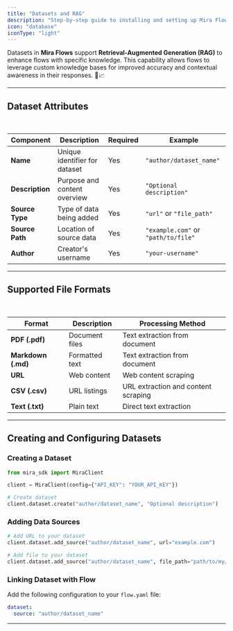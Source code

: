 ```yaml
---
title: "Datasets and RAG"
description: "Step-by-step guide to installing and setting up Mira Flows SDK for your project"
icon: "database"
iconType: "light"
---
```


Datasets in **Mira Flows** support **Retrieval-Augmented Generation (RAG)** to enhance flows with specific knowledge. This capability allows flows to leverage custom knowledge bases for improved accuracy and contextual awareness in their responses. 🤖📈

***

## Dataset Attributes

<br />

| **Component**   | **Description**               | **Required** | **Example**                         |
| --------------- | ----------------------------- | ------------ | ----------------------------------- |
| **Name**        | Unique identifier for dataset | Yes          | `"author/dataset_name"`             |
| **Description** | Purpose and content overview  | Yes          | `"Optional description"`            |
| **Source Type** | Type of data being added      | Yes          | `"url"` or `"file_path"`            |
| **Source Path** | Location of source data       | Yes          | `"example.com"` or `"path/to/file"` |
| **Author**      | Creator's username            | Yes          | `"your-username"`                   |

***

## Supported File Formats

<br />

| **Format**         | **Description** | **Processing Method**               |
| ------------------ | --------------- | ----------------------------------- |
| **PDF (.pdf)**     | Document files  | Text extraction from document       |
| **Markdown (.md)** | Formatted text  | Text extraction from document       |
| **URL**            | Web content     | Web content scraping                |
| **CSV (.csv)**     | URL listings    | URL extraction and content scraping |
| **Text (.txt)**    | Plain text      | Direct text extraction              |

***

## Creating and Configuring Datasets

### Creating a Dataset

```python Python
from mira_sdk import MiraClient

client = MiraClient(config={"API_KEY": "YOUR_API_KEY"})

# Create dataset
client.dataset.create("author/dataset_name", "Optional description")
```

### Adding Data Sources

```python Python
# Add URL to your dataset
client.dataset.add_source("author/dataset_name", url="example.com")

# Add file to your dataset
client.dataset.add_source("author/dataset_name", file_path="path/to/my/file.csv")
```

### Linking Dataset with Flow

Add the following configuration to your `flow.yaml` file:

```yaml .yaml
dataset:
  source: "author/dataset_name"
```

***